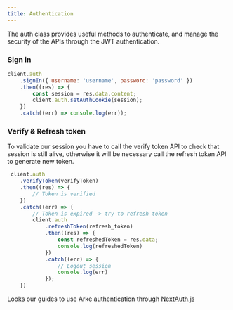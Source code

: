 ```yaml
---
title: Authentication
---
```


The auth class provides useful methods to authenticate, and manage the security of the APIs through the JWT authentication.

### Sign in

```js
client.auth
    .signIn({ username: 'username', password: 'password' })
    .then((res) => {
        const session = res.data.content;
        client.auth.setAuthCookie(session);
    })
    .catch((err) => console.log(err));
```

### Verify & Refresh token

To validate our session you have to call the verify token API to check that session is still alive,
otherwise it will be necessary call the refresh token API to generate new token.

```js
 client.auth
    .verifyToken(verifyToken)
    .then((res) => {
        // Token is verified
    })
    .catch((err) => {
        // Token is expired -> try to refresh token
        client.auth
            .refreshToken(refresh_token)
            .then((res) => {
                const refreshedToken = res.data;
                console.log(refreshedToken)
            })
            .catch((err) => {
                // Logout session
                console.log(err)
            });
    })
```

Looks our guides to use Arke authentication through [NextAuth.js](https://next-auth.js.org/)

